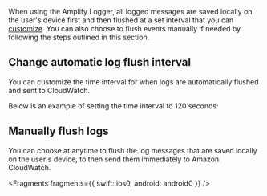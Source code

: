 When using the Amplify Logger, all logged messages are saved locally on the user's device first and then flushed at a set interval that you can [customize](#change-automatic-log-flush-interval). You can also choose to flush events manually if needed by following the steps outlined in this section.

## Change automatic log flush interval

You can customize the time interval for when logs are automatically flushed and sent to CloudWatch.

Below is an example of setting the time interval to 120 seconds:


<BlockSwitcher>
  <Block name="With Configuration File">
    <Fragments fragments={{ all: common1 }} />
  </Block>
  <Block name="With Code">
    <Fragments
      fragments={{
        swift: ios1,
        android: android1
      }}
    />
  </Block>
</BlockSwitcher>

## Manually flush logs

You can choose at anytime to flush the log messages that are saved locally on the user's device, to then send them immediately to Amazon CloudWatch.


<Fragments
  fragments={{
    swift: ios0,
    android: android0
  }}
/>
